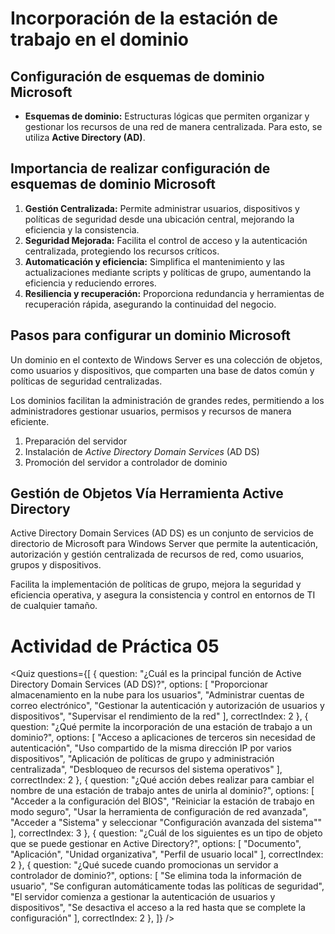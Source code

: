 # Incorporación de la estación de trabajo en el dominio

## Configuración de esquemas de dominio Microsoft

- **Esquemas de dominio:** Estructuras lógicas que permiten organizar y gestionar los recursos de una red de manera centralizada. Para esto, se utiliza **Active Directory (AD)**.

## Importancia de realizar configuración de esquemas de dominio Microsoft
1. **Gestión Centralizada:** Permite administrar usuarios, dispositivos y políticas de seguridad desde una ubicación central, mejorando la eficiencia y la consistencia.
2. **Seguridad Mejorada:** Facilita el control de acceso y la autenticación centralizada, protegiendo los recursos críticos.
3. **Automaticación y eficiencia:** Simplifica el mantenimiento y las actualizaciones mediante scripts y políticas de grupo, aumentando la eficiencia y reduciendo errores.
4. **Resiliencia y recuperación:** Proporciona redundancia y herramientas de recuperación rápida, asegurando la continuidad del negocio.

## Pasos para configurar un dominio Microsoft
Un dominio en el contexto de Windows Server es una colección de objetos, como usuarios y dispositivos, que comparten una base de datos común y políticas de seguridad centralizadas.

Los dominios facilitan la administración de grandes redes, permitiendo a los administradores gestionar usuarios, permisos y recursos de manera eficiente.

1. Preparación del servidor
2. Instalación de *Active Directory Domain Services* (AD DS)
3. Promoción del servidor a controlador de dominio

## Gestión de Objetos Vía Herramienta Active Directory

<SmartFigure
	id="uso-active-directory"
	src="/inacap/ti3v35/images/fig69.png"
	alt="Uso de Active Directory"
	caption="Uso de Active Directory"
	size="large"
/>

Active Directory Domain Services (AD DS) es un conjunto de servicios de directorio de Microsoft para Windows Server que permite la autenticación, autorización y gestión centralizada de recursos de red, como usuarios, grupos y dispositivos. 

Facilita la implementación de políticas de grupo, mejora la seguridad y eficiencia operativa, y asegura la consistencia y control en entornos de TI de cualquier tamaño.

# Actividad de Práctica 05

<Quiz questions={[
	{
		question: "¿Cuál es la principal función de Active Directory Domain Services (AD DS)?",
		options: [
			"Proporcionar almacenamiento en la nube para los usuarios",
			"Administrar cuentas de correo electrónico",
			"Gestionar la autenticación y autorización de usuarios y dispositivos",
			"Supervisar el rendimiento de la red"
		],
		correctIndex: 2
	},
    {
		question: "¿Qué permite la incorporación de una estación de trabajo a un dominio?",
		options: [
			"Acceso a aplicaciones de terceros sin necesidad de autenticación",
			"Uso compartido de la misma dirección IP por varios dispositivos",
			"Aplicación de políticas de grupo y administración centralizada",
			"Desbloqueo de recursos del sistema operativos"
		],
		correctIndex: 2
	},
    {
		question: "¿Qué acción debes realizar para cambiar el nombre de una estación de trabajo antes de unirla al dominio?",
		options: [
			"Acceder a la configuración del BIOS",
			"Reiniciar la estación de trabajo en modo seguro",
			"Usar la herramienta de configuración de red avanzada",
			"Acceder a \"Sistema\" y seleccionar \"Configuración avanzada del sistema\""
		],
		correctIndex: 3
	},
    {
		question: "¿Cuál de los siguientes es un tipo de objeto que se puede gestionar en Active Directory?",
		options: [
			"Documento",
			"Aplicación",
			"Unidad organizativa",
			"Perfil de usuario local"
		],
		correctIndex: 2
	},
    {
		question: "¿Qué sucede cuando promocionas un servidor a controlador de dominio?",
		options: [
			"Se elimina toda la información de usuario",
			"Se configuran automáticamente todas las políticas de seguridad",
			"El servidor comienza a gestionar la autenticación de usuarios y dispositivos",
			"Se desactiva el acceso a la red hasta que se complete la configuración"
		],
		correctIndex: 2
	},
]} />
